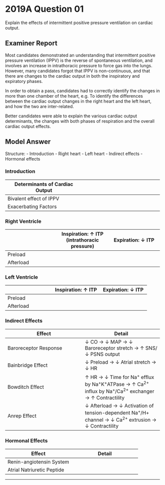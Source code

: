 # 2019A Question 01 

Explain the effects of intermittent positive pressure ventilation on cardiac output.


## Examiner Report

Most candidates demonstrated an understanding that intermittent positive pressure ventilation (IPPV) is the reverse of spontaneous ventilation, and involves an increase in intrathoracic pressure to force gas into the lungs. However, many candidates forgot that IPPV is non-continuous, and that there are changes to the cardiac output in both the inspiratory and expiratory phases.

In order to obtain a pass, candidates had to correctly identify the changes in more than one chamber of the heart, e.g. To identify the differences between the cardiac output changes in the right heart and the left heart, and how the two are inter-related.

Better candidates were able to explain the various cardiac output determinants, the changes with both phases of respiration and the overall cardiac output effects.

## Model Answer

Structure:
- Introduction
- Right heart
- Left heart
- Indirect effects
- Hormonal effects

### Introduction


|Determinants of Cardiac Output|<p>Increased with:</p><p>- ↑ Preload</p><p>- ↓ Afterload</p><p>- ↑ Heart rate</p><p>- ↑ Contractility</p>|
| -- | -- |
|Bivalent effect of IPPV|<p>- ↓ LV output if healthy LV</p><p>&emsp;- ↓ Preload predominates</p><p>- ↑ LV output if failing/overloaded LV</p><p>&emsp;- ↓ Transmural pressure predominates</p><p>- Inspiration: ↑ LV output, ↓ RV output</p><p>&emsp;- ↑ Intrathoracic pressure</p><p>&emsp;- Opposite to spont vent</p><p>- Expiration: ↓ LV output, ↑ RV output</p><p>&emsp;- ↓ Intrathoracic pressure</p><p>&emsp;- Opposite to spont vent</p><p><img src="resources/starling-curve.svg"></p>|
|Exacerbating Factors|<p>↓ Preload exaggerated by:</p><p>- PEEP (compression of great veins)</p><p>- Hypovolaemia (↓ MSFP, ↓ VR)</p><p>- Reverse Trendelenburg (venous pooling)</p>|

### Right Ventricle


||Inspiration: ↑ ITP (intrathoracic pressure)|Expiration: ↓ ITP|
| -- | -- | -- |
|Preload|<p>Early:</p><p>- Compress great veins → Emptying → ↑ Preload</p><p>- Compress RV → ↓ Compliance → ↓ Preload</p><br><p>Late:</p><p>- Compress great veins → Collapse → ↓ Preload</p><p>- Compress RV → Same</p><p>- ↑ LV vol → ↓ RV compliance → ↓ Preload (interdependence)</p><br><p>Other:</p><p>- Loss of diaphragm pump → ↓ Preload</p>|<p>Early:</p><p>- Relax great veins → Pooling → ↓ Preload</p><p>- Relax RV → ↑ Compliance → ↑ Preload</p><br><p>Late:</p><p>- Relax great veins → ↑ Venous return → ↑ Preload</p><p>- Relax RV → Same</p><p>- ↓ LV vol → ↑ Preload (interdep.)</p><br><p>Other:</p><p>- Loss of diaphragm pump → ↓ Preload</p>|
|Afterload|<p>- Compress RV → ↓ Transmural pressure → ↓ Afterload</p><p>- Compress lung vessels → ↑ Afterload</p>|<p>- Relax RV → ↑ Afterload</p><p>- Relax lung vessels → ↓ Afterload</p>|

### Left Ventricle


||Inspiration: ↑ ITP|Expiration: ↓ ITP|
| -- | -- | -- |
|Preload|<p>Early:</p><p>- Compress lung vessels → Emptying → ↑ Preload</p><p>- Compress LV → ↓ Compliance → ↓ Preload</p><br><p>Late:</p><p>- Compress LV → ↓ Compliance → ↓ Preload</p><p>- Compress lung vessels → Collapse → ↓ Preload</p><p>- ↓ RV vol → ↑ LV compliance → ↑ Preload (interdep.)</p><p>- ↓ RV output → ↓ LVEDP → ↓ Preload</p>|<p>Early:</p><p>- Relax lung vessels → Pooling → ↓ Preload</p><p>- Relax LV → ↑ Preload</p><br><p>Late:</p><p>- Relax LV → ↑ Preload</p><p>- Relax lung vessels → ↑ Venous Return → ↑ Preload</p><p>- ↑ RV output → ↑ Preload (interdependent).</p><p>- ↑ RV vol → ↓ Preload</p>|
|Afterload|<p>- Compress LV → ↓ Transmural pressure → ↓ Afterload (more important)</p><p>- Compress great arteries → ↑ Afterload (less important)</p>|<p>- Relax LV → ↑ Afterload</p><p>- Relax great arteries → ↓ Afterload</p>|

### Indirect Effects


|Effect|Detail|
| -- | -- |
|Baroreceptor Response|↓ CO → ↓ MAP → ↓ Baroreceptor stretch → ↑ SNS/↓ PSNS output|
|Bainbridge Effect|↓ Preload → ↓ Atrial stretch → ↓ HR|
|Bowditch Effect|↑ HR → ↓ Time for Na^+^ efflux by Na^+^K^+^ATPase → ↑ Ca^2+^ influx by Na^+^/Ca^2+^ exchanger → ↑ Contractility|
|Anrep Effect|↓ Afterload → ↓ Activation of tension-dependent Na^+^/H+ channel → ↓ Ca^2+^ extrusion → ↓ Contractility|

### Hormonal Effects


|Effect|Detail|
| -- | -- |
|Renin-angiotensin System|<p>- Activation:</p><p>&emsp;- ↓ MAP → ↓ Renal baroreceptor stretch → ↑ Renin release</p><p>- Angiotensin Effects:</p><p>&emsp;- Peripheral vasoconstriction → ↑ Afterload</p><p>&emsp;- ↑ Na^+^, H~2~O reabsorption from prox tubule → ↑ Blood volume → ↑ Preload</p><p>- Aldosterone Effects:</p><p>&emsp;- ↑ Na^+^ reabsorption</p><p>&emsp;- Indirect H~2~O reabsorption via ↑ ECF osmolality → ↑ ADH</p><p>- Net effect</p><p>&emsp;- ↑ Blood volume → ↑ Preload, ↑ CO, ↑ MAP</p>|
|Atrial Natriuretic Peptide|<p>- PPV → ↑ CVP → ↑ Stretch right atrium → ↑ ANP release</p><p>&emsp;- ↑ HR → ↑ CO</p><p>&emsp;- ↑ Natriuresis</p>|


--- 

